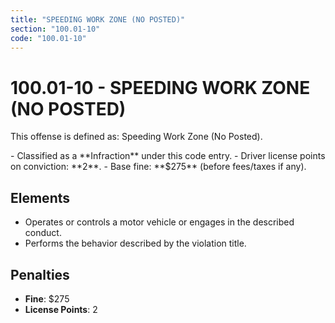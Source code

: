 ```yaml
---
title: "SPEEDING WORK ZONE (NO POSTED)"
section: "100.01-10"
code: "100.01-10"
---
```





# 100.01-10 - SPEEDING WORK ZONE (NO POSTED)

This offense is defined as: Speeding Work Zone (No Posted).

<Aside type="tip" title="Charge Type: Infraction">
- Classified as a **Infraction** under this code entry.
- Driver license points on conviction: **2**.
- Base fine: **$275** (before fees/taxes if any).
</Aside>

## Elements
- Operates or controls a motor vehicle or engages in the described conduct.
- Performs the behavior described by the violation title.

## Penalties
- **Fine**: $275
- **License Points**: 2
